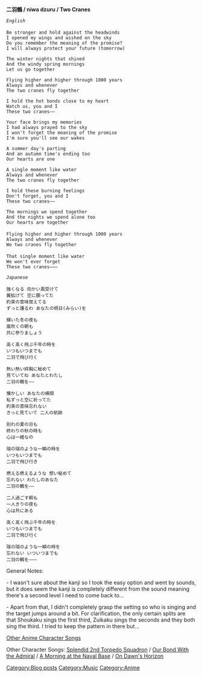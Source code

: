 '''二羽鶴 / niwa dzuru / Two Cranes'''

 ''English''
 
 Be stronger and hold against the headwinds
 I opened my wings and wished on the sky
 Do you remember the meaning of the promise?
 I will always protect your future (tomorrow)

 The winter nights that shined
 And the windy spring mornings
 Let us go together

 Flying higher and higher through 1000 years
 Always and whenever
 The two cranes fly together

 I hold the hot bonds close to my heart
 Watch us, you and I
 These two cranes――

 Your face brings my memories
 I had always prayed to the sky
 I won't forget the meaning of the promise
 I'm sure you'll see our wakes

 A summer day's parting
 And an autumn time's ending too
 Our hearts are one

 A single moment like water
 Always and whenever
 The two cranes fly together

 I hold these burning feelings
 Don't forget, you and I
 These two cranes――

 The mornings we spend together
 And the nights we spend alone too
 Our hearts are together
 
 Flying higher and higher through 1000 years
 Always and whenever
 We two cranes fly together
 
 That single moment like water
 We won't ever forget
 These two cranes―――


 ''Japanese''

 強くなる 向かい風受けて
 翼拡げて 空に願ってた
 約束の意味覚えてる
 ずっと護るわ あなたの明日(みらい)を

 輝いた冬の夜も
 嵐吹くの朝も
 共に参りましょう

 高く高く飛ぶ千年の時を
 いつもいつまでも
 二羽で飛び行く

 熱い熱い絆胸に秘めて
 見ていてね あなたとわたし
 二羽の鶴を――

 懐かしい あなたの横顔
 私ずっと空に祈ってた
 約束の意味忘れない
 きっと見ていて 二人の航跡

 別れの夏の日も
 終わりの秋の時も
 心は一緒なの

 瑞の瑞のような一瞬の時を
 いつもいつまでも
 二羽で飛び行き

 燃える燃えるような 想い秘めて
 忘れない わたしのあなた
 二羽の鶴を――

 二人過ごす朝も
 一人きりの夜も
 心は共にある

 高く高く飛ぶ千年の時を
 いつもいつまでも
 二羽で飛び行く

 瑞の瑞のような一瞬の時を
 忘れない いついつまでも
 二羽の鶴を―――


General Notes:

- I wasn't sure about the kanji so I took the easy option and went by sounds, but it does seem the kanji is completely different from the sound meaning there's a second level I need to come back to...

- Apart from that, I didn't completely grasp the setting so who is singing and the target jumps around a bit. For clarification, the only certain splits are that Shoukaku sings the first third, Zuikaku sings the seconds and they both sing the third. I tried to keep the pattern in there but...

[http://kancolle.wikia.com/wiki/User_blog:ToastSoul/Anime_Character_Songs Other Anime Character Songs]

Other Character Songs: [http://kancolle.wikia.com/wiki/User_blog:ToastSoul/Splendid_2nd_Torpedo_Squadron Splendid 2nd Torpedo Squadron] / [http://kancolle.wikia.com/wiki/User_blog:ToastSoul/Bond_with_the_Admiral Our Bond With the Admiral] / [http://kancolle.wikia.com/wiki/User_blog:ToastSoul/A_Morning_at_the_Naval_Base A Morning at the Naval Base] / [http://kancolle.wikia.com/wiki/User_blog:ToastSoul/On_Dawn%27s_Horizon On Dawn's Horizon]
[[Category:Blog posts]]
[[Category:Music]]
[[Category:Anime]]